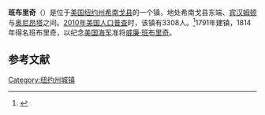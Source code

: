 {{Infobox settlement
|official_name            = 班布里奇
|settlement_type          = 镇
|nickname                 = 
|motto                    =

<!-- Images -->
|image_skyline            = 
|imagesize                = 
|image_caption            = 
|image_flag               = 
|image_seal               =

<!-- Maps -->
|image_map               = Bainbridge Chenango NY.png
|mapsize                 = 200px
|map_caption             = 
|pushpin_map             = New York
|pushpin_label           = 班布里奇
|pushpin_label_position  = 
|pushpin_map_caption     = Location of Bainbridge in New York
|latd  = 42 | latm  = 18 | lats  = | latNS  = N
|longd = 75 | longm = 30 | longs = | longEW = W
|coordinates_region      = US-NY
|coordinates_display     = inline,title

<!-- Location -->
|subdivision_type         = [[国家|国家]]
|subdivision_name         = [[美国|美国]]
|subdivision_type1        = [[美国行政区划|州]]
|subdivision_name1        = [[纽约州|纽约州]]
|subdivision_type2        = [[纽约州行政区划|县]]
|subdivision_name2        = [[希南戈县|希南戈县]]
|government_footnotes     = 
|government_type          =
|established_title        = 
|established_date         =

<!-- Area -->
|unit_pref                = Imperial
|area_footnotes           = 
|area_magnitude           = 
|area_total_km2           = 90.0
|area_land_km2            = 88.9
|area_water_km2           = 1.1
|area_total_sq_mi         = 
|area_land_sq_mi          = 
|area_water_sq_mi         =

<!-- Population -->
|population_as_of         = [[2010年美国人口普查|2010]]
|population_footnotes     = 
|population_total         = 3308
|population_density_km2   = 37.2
|population_density_sq_mi = 

<!-- General information -->
|timezone                 = [[美国东部时间|EST]]
|utc_offset               = 
|timezone_DST             = 
|utc_offset_DST           = 
|elevation_footnotes      = 
|elevation_m              = 
|elevation_ft             = 1006

<!-- Area/postal codes & others -->
|postal_code_type         = [[美国邮政编码|邮政编码]]
|postal_code              = 13733
|area_code                = 
|website                  = {{URL|bainbridgeny.org}}
|footnotes                = 
}}
'''班布里奇'''（{{lang-en|Bainbridge}}）是位于[[美国|美国]][[纽约州|纽约州]][[希南戈县|希南戈县]]的一个镇，地处希南戈县东端、[[宾汉姆顿|宾汉姆顿]]与[[奥尼昂塔|奥尼昂塔]]之间。[[2010年美国人口普查|2010年美国人口普查]]时，该镇有3308人。<ref name>{{cite web|url=http://factfinder2.census.gov|publisher=[[United_States_Census_Bureau|United States Census Bureau]]|title=American FactFinder|accessdate=2020-09-14|archive-date=2013-09-11|archive-url=https://web.archive.org/web/20130911234518/http://factfinder2.census.gov/|dead-url=no}}</ref>1791年建镇，1814年得名班布里奇，以纪念[[美国海军|美国海军]]准将[[威廉·班布里奇|威廉·班布里奇]]。

== 参考文献 ==
{{reflist}}

{{NY-stub}}
[[Category:纽约州城镇|Category:纽约州城镇]]